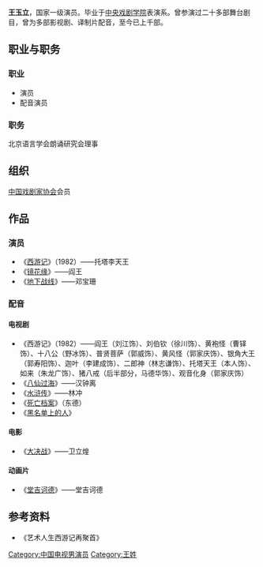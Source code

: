{{BLPsources|date=2012年5月}}
'''王玉立'''，国家一级演员。毕业于[[中央戏剧学院|中央戏剧学院]]表演系。曾参演过二十多部舞台剧目，曾为多部影视剧、译制片配音，至今已上千部。
==职业与职务==
===职业===
*演员
*配音演员
===职务===
北京语言学会朗诵研究会理事
==组织==
[[中国戏剧家协会|中国戏剧家协会]]会员
==作品==
===演员===
*《[[西游记|西游记]]》（1982）——托塔李天王
*《[[镜花缘|镜花缘]]》——阎王
*《[[地下战线|地下战线]]》——邓宝珊
===配音===
====电视剧====
*《西游记》（1982）——阎王（刘江饰）、刘伯钦（徐川饰）、黄袍怪（曹铎饰）、十八公（野冰饰）、普贤菩萨（郭威饰）、黄风怪（郭家庆饰）、银角大王（郭寿阳饰）、迦叶（李建成饰）、二郎神（林志谦饰）、托塔天王（本人饰）、如来（朱龙广饰）、猪八戒（后半部分，马德华饰）、观音化身（郭家庆饰）
*《[[八仙过海|八仙过海]]》——汉钟离
*《[[水浒传|水浒传]]》——林冲
*《[[死亡档案|死亡档案]]》（东德）
*《[[黑名单上的人|黑名单上的人]]》
====电影====
*《[[大决战|大决战]]》——卫立煌
====动画片====
*《[[堂吉诃德|堂吉诃德]]》——堂吉诃德
==参考资料==
*《艺术人生西游记再聚首》

[[Category:中国电视男演员|Category:中国电视男演员]]
[[Category:王姓|Category:王姓]]